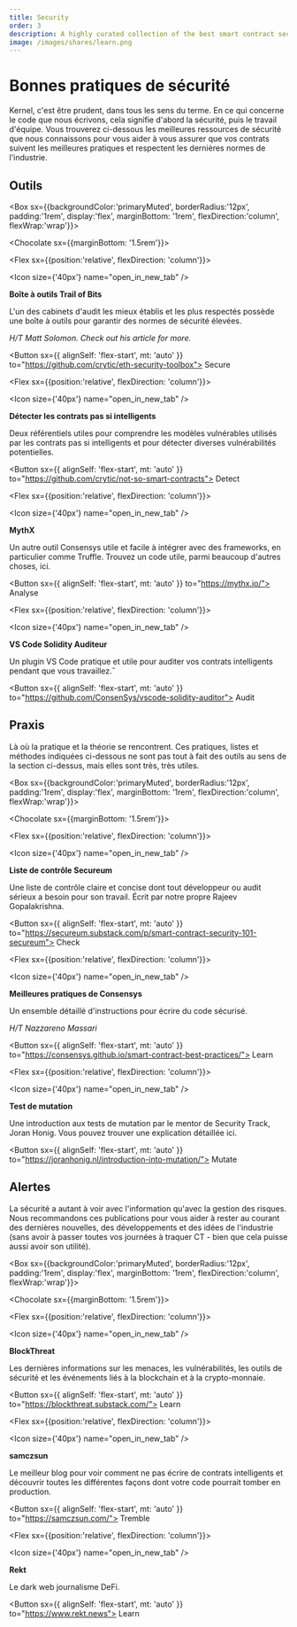 ```yaml
---
title: Security
order: 3
description: A highly curated collection of the best smart contract security tools currently available.
image: /images/shares/learn.png
---
```


# Bonnes pratiques de sécurité

Kernel, c'est être prudent, dans tous les sens du terme. En ce qui concerne le code que nous écrivons, cela signifie d'abord la sécurité, puis le travail d'équipe. Vous trouverez ci-dessous les meilleures ressources de sécurité que nous connaissons pour vous aider à vous assurer que vos contrats suivent les meilleures pratiques et respectent les dernières normes de l'industrie.

## Outils

<Box sx={{backgroundColor:'primaryMuted', borderRadius:'12px', padding:'1rem', display:'flex', marginBottom: '1rem', flexDirection:'column', flexWrap:'wrap'}}>

<Chocolate sx={{marginBottom: '1.5rem'}}>

<Flex sx={{position:'relative', flexDirection: 'column'}}>

<Icon size={'40px'} name="open_in_new_tab" />

**Boîte à outils Trail of Bits**

L'un des cabinets d'audit les mieux établis et les plus respectés possède une boîte à outils pour garantir des normes de sécurité élevées.

_H/T Matt Solomon. Check out <Link to="https://medium.com/coinmonks/ethereum-security-analysis-tools-an-introduction-and-comparison-1096194e64d5">his article</Link> for more._

<Button
  sx={{ alignSelf: 'flex-start', mt: 'auto' }}
  to="https://github.com/crytic/eth-security-toolbox">
  Secure
</Button>

</Flex>

<Flex sx={{position:'relative', flexDirection: 'column'}}>

<Icon size={'40px'} name="open_in_new_tab" />

**Détecter les contrats pas si intelligents**

Deux référentiels utiles pour comprendre les modèles vulnérables utilisés par les contrats pas si intelligents et pour <Link to="https://github.com/crytic/slither/tree/master/tests/detectors"/> détecter diverses vulnérabilités potentielles.

<Button
  sx={{ alignSelf: 'flex-start', mt: 'auto' }}
  to="https://github.com/crytic/not-so-smart-contracts">
  Detect
</Button>

</Flex>

<Flex sx={{position:'relative', flexDirection: 'column'}}>

<Icon size={'40px'} name="open_in_new_tab" />

**MythX**

Un autre outil Consensys utile et facile à intégrer avec des frameworks, en particulier comme Truffle. Trouvez un code utile, parmi beaucoup d'autres choses, <Link to="https://www.notion.so/Module-2-Automated-Tooling-22b7b1513dd247d685616d55e27b6877">ici</Link>.

<Button sx={{ alignSelf: 'flex-start', mt: 'auto' }} to="https://mythx.io/">
  Analyse
</Button>

</Flex>

<Flex sx={{position:'relative', flexDirection: 'column'}}>

<Icon size={'40px'} name="open_in_new_tab" />

**VS Code Solidity Auditeur**

Un plugin VS Code pratique et utile pour auditer vos contrats intelligents pendant que vous travaillez.˝

<Button
  sx={{ alignSelf: 'flex-start', mt: 'auto' }}
  to="https://github.com/ConsenSys/vscode-solidity-auditor">
  Audit
</Button>

</Flex>

</Chocolate>

</Box>

## Praxis

Là où la pratique et la théorie se rencontrent. Ces pratiques, listes et méthodes indiquées ci-dessous ne sont pas tout à fait des outils au sens de la section ci-dessus, mais elles sont très, très utiles.

<Box sx={{backgroundColor:'primaryMuted', borderRadius:'12px', padding:'1rem', display:'flex', marginBottom: '1rem', flexDirection:'column', flexWrap:'wrap'}}>

<Chocolate sx={{marginBottom: '1.5rem'}}>

<Flex sx={{position:'relative', flexDirection: 'column'}}>

<Icon size={'40px'} name="open_in_new_tab" />

**Liste de contrôle Secureum**

Une liste de contrôle claire et concise dont tout développeur ou audit sérieux a besoin pour son travail. Écrit par notre propre Rajeev Gopalakrishna.

<Button
  sx={{ alignSelf: 'flex-start', mt: 'auto' }}
  to="https://secureum.substack.com/p/smart-contract-security-101-secureum">
  Check
</Button>

</Flex>

<Flex sx={{position:'relative', flexDirection: 'column'}}>

<Icon size={'40px'} name="open_in_new_tab" />

**Meilleures pratiques de Consensys**

Un ensemble détaillé d'instructions pour écrire du code sécurisé.

_H/T Nazzareno Massari_

<Button
  sx={{ alignSelf: 'flex-start', mt: 'auto' }}
  to="https://consensys.github.io/smart-contract-best-practices/">
  Learn
</Button>

</Flex>

<Flex sx={{position:'relative', flexDirection: 'column'}}>

<Icon size={'40px'} name="open_in_new_tab" />

**Test de mutation**

Une introduction aux tests de mutation par le mentor de Security Track, Joran Honig. Vous pouvez trouver une explication détaillée <Link to="https://github.com/JoranHonig/publications/blob/master/practical_mutation_testing_for_smart_contracts.pdf">ici</Link>.

<Button
  sx={{ alignSelf: 'flex-start', mt: 'auto' }}
  to="https://joranhonig.nl/introduction-into-mutation/">
  Mutate
</Button>

</Flex>

</Chocolate>

</Box>

## Alertes

La sécurité a autant à voir avec l'information qu'avec la gestion des risques. Nous recommandons ces publications pour vous aider à rester au courant des dernières nouvelles, des développements et des idées de l'industrie (sans avoir à passer toutes vos journées à traquer CT - bien que cela puisse aussi avoir son utilité).

<Box sx={{backgroundColor:'primaryMuted', borderRadius:'12px', padding:'1rem', display:'flex', marginBottom: '1rem', flexDirection:'column', flexWrap:'wrap'}}>

<Chocolate sx={{marginBottom: '1.5rem'}}>

<Flex sx={{position:'relative', flexDirection: 'column'}}>

<Icon size={'40px'} name="open_in_new_tab" />

**BlockThreat**

Les dernières informations sur les menaces, les vulnérabilités, les outils de sécurité et les événements liés à la blockchain et à la crypto-monnaie.

<Button
  sx={{ alignSelf: 'flex-start', mt: 'auto' }}
  to="https://blockthreat.substack.com/">
  Learn
</Button>

</Flex>

<Flex sx={{position:'relative', flexDirection: 'column'}}>

<Icon size={'40px'} name="open_in_new_tab" />

**samczsun**

Le meilleur blog pour voir comment ne pas écrire de contrats intelligents et découvrir toutes les différentes façons dont votre code pourrait tomber en production.

<Button sx={{ alignSelf: 'flex-start', mt: 'auto' }} to="https://samczsun.com/">
  Tremble
</Button>

</Flex>

<Flex sx={{position:'relative', flexDirection: 'column'}}>

<Icon size={'40px'} name="open_in_new_tab" />

**Rekt**

Le dark web journalisme DeFi.

<Button sx={{ alignSelf: 'flex-start', mt: 'auto' }} to="https://www.rekt.news">
  Learn
</Button>

</Flex>

</Chocolate>

</Box>
